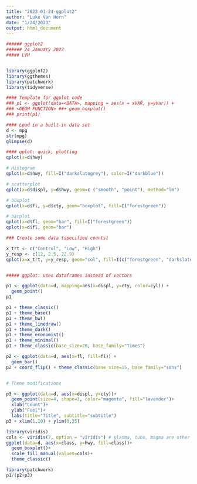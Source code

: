 ```yaml
---
title: "2023-01-24-ggplot2"
author: "Luke Van Horn"
date: "1/24/2023"
output: html_document
---
```



```r
###### ggplot2
###### 24 January 2023
##### LVH


library(ggplot2)
library(ggthemes)
library(patchwork)
library(tidyverse)

#### Template for ggplot code
### p1 <- ggplot(data=<DATA>, mapping = aes(x = xVAR, y=yVar)) +
### <GEOM FUNCTION> ##+ geom_boxplot()
### print(p1)

#### Load in a built-in data set
d <- mpg
str(mpg)
glimpse(d)

#### qplot: quick, plotting
qplot(x=d$hwy)

# Histogram
qplot(x=d$hwy, fill=I("darkslategrey"), color=I("darkblue"))

# scatterplot
qplot(x=d$displ, y=d$hwy, geom=c ("smooth", "point"), method="lm")

# boxplot
qplot(x=d$fl, y=d$cty, geom="boxplot", fill=I("forestgreen"))

# barplot
qplot(x=d$fl, geom="bar", fill=I("forestgreen"))
qplot(x=d$fl, geom="bar")

### Create some data (specified counts)

x_trt <- c("Control", "Low", "High")
y_resp <- c(12, 2.5, 22.9)
qplot(x=x_trt, y=y_resp, geom="col", fill=I(c("forestgreen", "darkslategrey", "darkgoldenrod")))


##### ggplot: uses dataframes instead of vectors

p1 <- ggplot(data=d, mapping=aes(x=displ, y=cty, color=cyl)) + 
  geom_point()
p1

p1 + theme_classic()
p1 + theme_base()
p1 + theme_bw()
p1 + theme_linedraw()
p1 + theme_dark()
p1 + theme_economist()
p1 + theme_minimal()
p1 + theme_classic(base_size=20, base_family="Times")

p2 <- ggplot(data=d, aes(x=fl, fill=fl)) +
  geom_bar()
p2 + coord_flip() + theme_classic(base_size=15, base_family="sans")


# Theme modifications

p3 <- ggplot(data=d, aes(x=displ, y=cty))+
  geom_point(size=4, shape=3, color="magenta", fill="lavender")+
  xlab("Count")+
  ylab("Fuel")+
  labs(title="Title", subtitle="subtitle")
p3 + xlim(1,10) + ylim(0,35)

library(viridis)
cols <- viridis(7, option = "viridis") # plasma, tubo, magma are other options
ggplot(data=d, aes(x=class, y=hwy, fill=class))+
  geom_boxplot()+
  scale_fill_manual(values=cols)+
  theme_classic()

library(patchwork)
p1/(p2+p3)
















```

